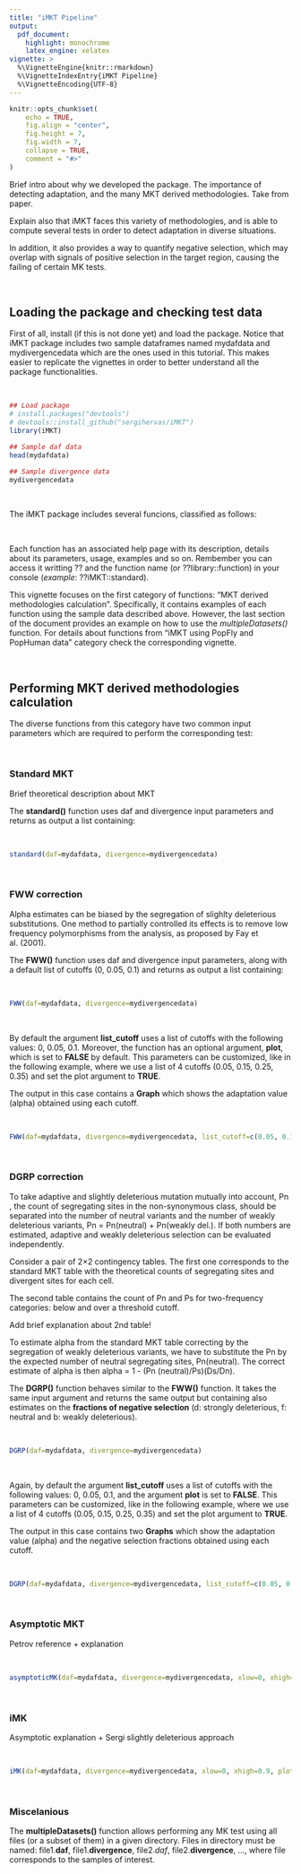```yaml
---
title: "iMKT Pipeline"
output: 
  pdf_document:
    highlight: monochrome
    latex_engine: xelatex
vignette: >
  %\VignetteEngine{knitr::rmarkdown}
  %\VignetteIndexEntry{iMKT Pipeline}
  %\VignetteEncoding{UTF-8}
---
```

```r
knitr::opts_chunk$set(
	echo = TRUE,
	fig.align = "center",
	fig.height = 7,
	fig.width = 7,
	collapse = TRUE,
	comment = "#>"
)
```

Brief intro about why we developed the package. The importance of detecting adaptation, and the many MKT derived methodologies. Take from paper.

Explain also that iMKT faces this variety of methodologies, and is able to compute several tests in order to detect adaptation in diverse situations. 

In addition, it also provides a way to quantify negative selection, which may overlap with signals of positive selection in the target region, causing the failing of certain MK tests.

&nbsp;

## Loading the package and checking test data

First of all, install (if this is not done yet) and load the package. Notice that iMKT package includes two sample dataframes named mydafdata and mydivergencedata which are the ones used in this tutorial. This makes easier to replicate the vignettes in order to better understand all the package functionalities. 

&nbsp;

```r
## Load package
# install.packages("devtools")
# devtools::install_github("sergihervas/iMKT")
library(iMKT)

## Sample daf data
head(mydafdata)

## Sample divergence data
mydivergencedata
```

&nbsp;

The iMKT package includes several funcions, classified as follows:

\begin{itemize}
\item
  MKT derived methodologies calculation
  \begin{itemize}
  \item
    standard(): Standard MKT 
  \item
    FWW(): FWW correction 
  \item
    DGRP(): DGRP correction   
  \item
    asymptoticMK(): Asymptotic MKT 
  \item
    iMK(): integrative MKT  
  \item
    completeMKT(): perform all previous tests
  \end{itemize}

\item
  iMK using PopFly and PopHuman data
  \begin{itemize}
  \item
    loadPopFly(): load PopFlyData
  \item
    loadPopHuman(): load PopHumanData
  \item
    PopFlyAnalisys(): perform any test using PopFlyData
  \item
    PopHumanAnalysis(): perform any test using PopHumanData
  \end{itemize}

\item
  Miscelanious
  \begin{itemize}
  \item
    multipleDatasets(): analyze all datasets in your working directory
  \item
    checkInput(): check data before performing analyses
  \item
    themePublication(): output plots and tables styling
  \end{itemize}
\end{itemize}

&nbsp;

Each function has an associated help page with its description, details about its parameters, usage, examples and so on. Rembember you can access it writting ?? and the function name (or ??library::function) in your console (*example*: ??iMKT::standard).

This vignette focuses on the first category of functions: "MKT derived methodologies calculation". Specifically, it contains examples of each function using the sample data described above. However, the last section of the document provides an example on how to use the *multipleDatasets()* function. For details about functions from "iMKT using PopFly and PopHuman data" category check the corresponding vignette.

&nbsp;

## Performing MKT derived methodologies calculation

The diverse functions from this category have two common input parameters which are required to perform the corresponding test:

\begin{itemize}
\item
  daf: data frame containing DAF, Pi and P0 values (mydafdata)
\item
  divergence: data frame containing divergent and analyzed sites for selected (i) and neutral (0) classes (mydivergencedata)
\end{itemize}

&nbsp;


### Standard MKT

Brief theoretical description about MKT

The **standard()** function uses daf and divergence input parameters and returns as output a list containing:

\begin{itemize}
\item
  alpha symbol: estimate of alpha using the standard MKT
\item
  Fisher exact test P-value: p-value obtained using the Fisher exact test on a 2x2 contingency table (MKT table)
\item
  MKT table: table containing the number of polymorphic and divergent sites for neutral and selected classes.
\item
  Divergence metrics: table containing estimates of Ka, Ks, omega, omegaA, omegaD.
\end{itemize}

&nbsp;

```r
standard(daf=mydafdata, divergence=mydivergencedata)
```

&nbsp;

### FWW correction

Alpha estimates can be biased by the segregation of slighlty deleterious substitutions. One method to partially controlled its effects is to remove low frequency polymorphisms from the analysis, as proposed by Fay et al. (2001).

The **FWW()** function uses daf and divergence input parameters, along with a default list of cutoffs (0, 0.05, 0.1) and returns as output a list containing:

\begin{itemize}
\item
  Results: alpha estimates (and their associated Fisher exact test P-value) for each cutoff.
\item
  Divergence metrics: global metrics (Ka, Ks, omega) and estimates by cutoff (omegaA, omegaD)
\item
  MKT tables: tables containing the number of polymorphic and divergent sites for neutral and selected classes for each cutoff.
\end{itemize}

&nbsp;

```r
FWW(daf=mydafdata, divergence=mydivergencedata)
```

&nbsp;

By default the argument **list_cutoff** uses a list of cutoffs with the following values: 0, 0.05, 0.1. Moreover, the function has an optional argument, **plot**, which is set to **FALSE** by default. This parameters can be customized, like in the following example, where we use a list of 4 cutoffs (0.05, 0.15, 0.25, 0.35) and set the plot argument to **TRUE**.

The output in this case contains a **Graph** which shows the adaptation value (alpha) obtained using each cutoff.

&nbsp;

```r
FWW(daf=mydafdata, divergence=mydivergencedata, list_cutoff=c(0.05, 0.15,0.25,0.35), plot=TRUE)
```

&nbsp;

### DGRP correction

To take adaptive and slightly deleterious mutation mutually into account, Pn , the count of segregating sites in the non-synonymous class, should be separated into the number of neutral variants and the number of weakly deleterious variants, Pn = Pn(neutral) + Pn(weakly del.). If both numbers are estimated, adaptive and weakly deleterious selection can be evaluated independently. 

Consider a pair of 2×2 contingency tables. The first one corresponds to the standard MKT table with the theoretical counts of segregating sites and divergent sites for each cell. 

The second table contains the count of Pn and Ps for two-frequency categories: below and over a threshold cutoff. 

Add brief explanation about 2nd table!
<!-- The estimate of the fraction of sites segregating neutrally within the DAF (derived allele frequency) < cutoff (f neutral DAF < cutoff) is f neutral(DAF<cutoff) = Ps(DAF<cutoff) / Ps . The expected number of segregating sites in the non-synonymous class which are neutral within the DAF < cutoff is P(neutral DAF<cutoff) = Pn × f neutral(DAF<cutoff). The expected number of neutral segregating sites in the non-synonymous class is Pn(neutral) = P(neutral DAF<cutoff) + Pn(DAF>cutoff).  -->

To estimate alpha from the standard MKT table correcting by the segregation of weakly deleterious variants, we have to substitute the Pn by the expected number of neutral segregating sites, Pn(neutral). The correct estimate of alpha is then alpha = 1 - (Pn (neutral)/Ps)(Ds/Dn).

The **DGRP()** function behaves similar to the **FWW()** function. It takes the same input argument and returns the same output but containing also estimates on the **fractions of negative selection** (d: strongly deleterious, f: neutral and b: weakly deleterious).

&nbsp;

```r
DGRP(daf=mydafdata, divergence=mydivergencedata)
```

&nbsp;

Again, by default the argument **list_cutoff** uses a list of cutoffs with the following values: 0, 0.05, 0.1, and the argument **plot** is set to **FALSE**. This parameters can be customized, like in the following example, where we use a list of 4 cutoffs (0.05, 0.15, 0.25, 0.35) and set the plot argument to **TRUE**.

The output in this case contains two **Graphs** which show the adaptation value (alpha) and the negative selection fractions obtained using each cutoff.

&nbsp;

```r
DGRP(daf=mydafdata, divergence=mydivergencedata, list_cutoff=c(0.05, 0.15,0.25,0.35), plot=TRUE)
```

&nbsp;

### Asymptotic MKT
Petrov reference + explanation

&nbsp;

```r
asymptoticMK(daf=mydafdata, divergence=mydivergencedata, xlow=0, xhigh=0.9)
```

&nbsp;

### iMK
Asymptotic explanation + Sergi slightly deleterious approach

&nbsp;

```r
iMK(daf=mydafdata, divergence=mydivergencedata, xlow=0, xhigh=0.9, plot=TRUE)
```

&nbsp;


### Miscelanious

The **multipleDatasets()** function allows performing any MK test using all files (or a subset of them) in a given directory. Files in directory must be named: file1.**daf**, file1.**divergence**, file2.*daf*, file2.**divergence**, ..., where file corresponds to the samples of interest.

<!-- If you have a bunch of data like the following, or simply have several genes datasets: -->
<!-- <!-- ![alt text](~/Pictures/test.png) -->
<!-- Maybe you want to perform some test or compare the test results between your datasets. You could execute the funtion multipleDatasets, putting your datasets in a directory a name them with the extensions **ID.daf.txt**/**ID.divergence.txt**. Then execute the following commands to perform the tests: -->

<!-- &nbsp; -->

<!-- ```{r multipleDatasets, eval=FALSE, include=FALSE} -->
<!-- # multipleDatasets(directory = directory, test = c("standard", "DGRP", "FWW","asymptotic", "iMK"), xlow = 0, xhigh = 1, fullAnalysis = TRUE/FALSE,idList = "NA") -->
<!-- ``` -->

<!-- &nbsp; -->
<!-- &nbsp; -->

<!-- The idList argument allow to the user pass a plain text file with the IDs, in the case you want to subset the analysis to just a few datasets. It is used when fullAnalysis = FALSE, list of IDs to analyze -->

